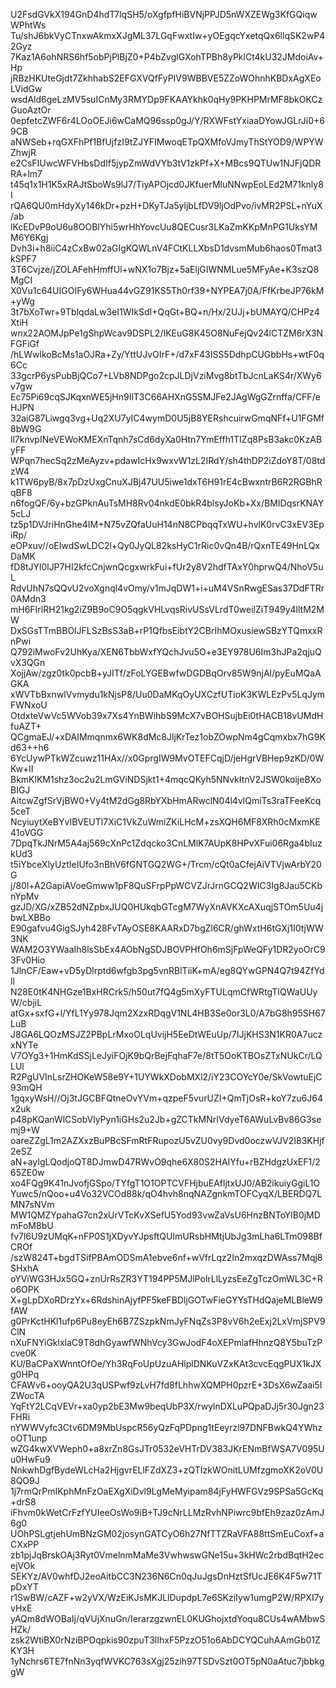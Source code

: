 U2FsdGVkX194GnD4hdT7lqSH5/oXgfpfHiBVNjPPJD5nWXZEWg3KfGQiqwWPhtWs
Tu/shJ6bkVyCTnxwAkmxXJgML37LGqFwxtIw+yOEgqcYxetqQx6llqSK2wP42Gyz
7Kaz1A6ohNRS6hf5obPjPlBjZ0+P4bZvglGXohTPBh8yPklCt4kU32JMdoiAv+Hp
jRBzHKUteGjdt7ZkhhabS2EFGXVQfFyPIV9WBBVE5ZZoWOhnhKBDxAgXEoLVidGw
wsdAld6geLzMV5suICnMy3RMYDp9FKAAYkhk0qHy9PKHPMrMF8bkOKCzGuoAztOr
0epfetcZWF6r4LOoOEJi6wCaMQ96ssp0gJ/Y/RXWFstYxiaaDYowJGLrJi0+69CB
aNWSeb+rqGXFhPf1BfUjfzI9tZJYFIMwoqETpQXMfoVJmyThStYOD9/WPYWZhwjR
e2CsFIUwcWFVHbsDdIf5jypZmWdVYb3tV1zkPf+X+MBcs9QTUw1NJFjQDRRA+lm7
t45q1x1H1K5xRAJtSboWs9lJ7/TiyAPOjcd0JKfuerMluNNwpEoLEd2M71knly8I
rQA6QU0mHdyXy146kDr+pzH+DKyTJa5yljbLfDV9ljOdPvo/ivMR2PSL+nYuX/ab
lKcEDvP9oU6u8OOBlYhi5wrHhYovcUu8QECusr3LKaZmKKpMnPG1UksYMM6Y6Kgj
Dvh3i+h8iiC4zCxBw02aGIgKQWLnV4FCtKLLXbsD1dvsmMub6haos0Tmat3kSPF7
3T6Cvjze/jZOLAFehHmffUl+wNX1o7Bjz+5aEljGIWNMLue5MFyAe+K3szQ8MgCI
X0Vu1c64UIGOIFy6WHua44vGZ91KS5Th0rf39+NYPEA7j0A/FfKrbeJP76kM+yWg
3t7bXoTwr+9TblqdaLw3eI1WIkSdI+QqGt+BQ+n/Hx/2UJj+bUMAYQ/CHPz4XtiH
wnx22AOMJpPe1gShpWcav9DSPL2/IKEuG8K45O8NuFejQv24lCTZM6rX3NFGFiGf
/hLWwlkoBcMs1aOJRa+Zy/YttUJvOIrF+/d7xF43ISS5DdhpCUGbbHs+wtF0q6Cc
33gcrP6ysPubBjQCo7+LVb8NDPgo2cpJLDjVziMvg8btTbJcnLaKS4r/XWy6v7gw
Ec75Pi69cqSJKqxnWE5jHn9IlT3C66AHXnG5SMJFe2JAgWgGZrnffa/CFF/eHJPN
32aiG87Liwgq3vg+Uq2XU7yIC4wymD0U5jB8YERshcuirwGmqNFf+U1FGMf8bW9G
ll7knvpINeVEWoKMEXnTqnh7sCd6dyXa0Htn7YmEffh1TIZq8PsB3akc0KzAByFF
WPqn7hecSq2zMeAyzv+pdawIcHx9wxvW1zL2IRdY/sh4thDP2iZdoY8T/08tdzW4
k1TW6pyB/8x7pDzUxgCnuXJBj47UU5iwe1dxT6H91rE4cBwxntrB6R2RGBhRqBF8
n6fogQF/6y+bzGPknAuTsMH8Rv04nkdE0bkR4blsyJoKb+Xx/BMIDqsrKNAY5cLJ
tz5p1DVJriHnGhe4IM+N75vZQfaUuH14nN8CPbqqTxWU+hvlK0rvC3xEV3EpiRp/
eOPxuv//oEIwdSwLDC2l+Qy0JyQL82ksHyC1rRic0vQn4B/rQxnTE49HnLQxDaMK
fD8tJYl0lJP7HI2kfcCnjwnQcgxwrkFui+fUr2y8V2hdfTAxY0hprwQ4/NhoV5uL
RdvUhN7sQQvU2voXgnql4vOmy/v1mJqDW1+i+uM4VSnRwgESas37DdFTRr0AMdn3
mH6FIrlRH21kg2iZ9B9oC9O5qgkVHLvqsRivUSsVLrdT0weilZiT949y4lltM2MW
DxSGsTTmBBOlJFLSzBsS3aB+rP1QfbsEibtY2CBrIhMOxusiewSBzYTQmxxRnPwi
Q792iMwoFv2UhKya/XEN6TbbWxfYQchJvu5O+e3EY978U6Im3hJPa2qjuQvX3QGn
XojjAw/zgz0tk0pcbB+yJITf/zFoLYGEBwfwDGDBqOrv85W9njAl/pyEuMQaAGKA
xWVTbBxnwlVvmydu1kNjsP8/Uu0DaMKqOyUXCzfUTioK3KWLEzPv5LqJymFWNxoU
OtdxteVwVc5WVob39x7Xs4YnBWihbS9McX7vBOHSujbEi0tHACB18vUMdHfuAZT+
QCgmaEJ/+xDAIMmqnmx6WK8dMc8JljKrTez1obZOwpNm4gCqmxbx7hG9Kd63++h6
6YcUywPTkWZcuwz11HAx//x0GprgIW9MvOTEFCqjD/jeHgrVBHep9zKD/0WKw+lI
BkmKlKM1shz3oc2u2LmGViNDSjkt1+4mqcQKyh5NNvkItnV2JSW0koijeBXoBIGJ
AitcwZgfSrVjBW0+Vy4tM2dGg8RbYXbHmARwclN04l4vlQmiTs3raTFeeKcq5ceT
NcyiuytXeBYvIBVEUTl7XiC1VkZuWmiZKiLHcM+zsXQH6MF8XRh0cMxmKE41oVGG
7DpqTkJNrM5A4aj569cXnPc1Zdqcko3CnLMlK7AUpK8HPvXFui06Rga4bIuzkUd3
t5iYbceXlyUztIeIUfo3nBhV6fGNTGQ2WG+/Trcm/cQt0aCfejAiVTVjwArbY20G
j/80l+A2GapiAVoeGmww1pF8QuSFrpPpWCVZJrJrnGCQ2WIC3Ig8Jau5CKbnYpMv
gzJD/XG/xZB52dNZpbxJUQ0HUkqbGTcgM7WyXnAVKXcAXuqjSTOm5Uu4jbwLXBBo
E90gafvu4GigSJyh428FvTAyOSE8KAARxD7bgZl6CR/ghWxtH6tGXj1I0tjWW3NK
WAM2O3YWaaIh8lsSbEx4AObNgSDJBOVPHfOh6mSjFpWeQFy1DR2yoOrC93Fv0Hio
1JlnCF/Eaw+vD5yDlrptd6wfgb3pg5vnRBlTiiK+mA/eg8QYwGPN4Q7t94ZfYdll
N28E0tK4NHGze1BxHRCrk5/h50ut7fQ4g5mXyFTULqmCfWRtgTIQWaUUyW/cbjiL
atGx+sxfG+l/YfL1Yy978Jqm2XzxRDqgV1NL4HB3Se0or3L0/A7bG8h95SH67LuB
J8GA6LQOzMSJZ2PBpLrMxoOLqUvijH5EeDtWEuUp/7IJjKHS3N1KR0A7uczxNYTe
V7OYg3+1HmKdSSjLeJyiFOjK9bQrBejFqhaF7e/8tT5OoKTBOsZTxNUkCr/LQLUl
R2PgUVInLsrZHOKeW58e9Y+1UYWkXDobMXl2/iY23COYcY0e/SkVowtuEjC93mQH
1gqxyWsH//Oj3tJGCBFQtneOvYVm+qzpeF5vurUZI+QmTjOsR+koY7zu6J64x2uk
p48pKQanWlCSobVlyPyn1iGHs2u2Jb+gZCTkMNrIVdyeT6AWuLvBv86G3semj9+W
oareZZgL1m2AZXxzBuPBcSFmRtFRupozU5vZU0vy9Dvd0oczwVJV2I83KHjf2eSZ
aN+ayIgLQodjoQT8DJmwD47RWvO9qhe6X80S2HAIYfu+rBZHdgzUxEF1/265ZE0w
xo4FQg9K41nJvofjGSpo/TYfgT1O1OPTCVFHjbuEAfljtxUJ0/AB2ikuiyGgiL1O
Yuwc5/nQoo+u4Vo32VCOd88k/qO4hvh8nqNAZgnkmTOFCyqX/LBERDQ7LMN7sNVm
MW1QMZYpahaG7cn2xUrVTcKvXSefU5Yod93vwZaVsU6HnzBNToYlB0jMDmFoM8bU
fv7l6U9zUMqK+nFP0S1jXDyvYJpsftQUImURsbHMtjUbJg3mLha6LTm098BfCROf
/szW824T+bgdTSifPBAmODSmA1ebve6nf+wVfrLqz2In2mxqzDWAss7Mqj8SHxhA
oYViWG3HJx5GQ+znUrRsZR3YT194PP5MJlPolrLlLyzsEeZgTczOmWL3C+Ro6OPK
X+gLpDXoRDrzYx+6RdshinAjyfPF5keFBDljGOTwFieGYYsTHdQajeMLBleW9fAW
g0PrKctHKl1ufp6Pu8eyEh6B7ZSzpkNmJyFNqZs3P8vV6h2eExj2LxVmjSPV9ClN
nXuFNYiGklxlaC9T8dhGyawfWNhVcy3GwJodF4oXEPmlafHhnzQ8Y5buTzPcve0K
KU/BaCPaXWnntOfOe/Yh3RqFoUpUzuAHlplDNKuVZxKAt3cvcEqgPUX1kJXg0HPq
CFAWv6+ooyQA2U3qUSPwf9zLvH7fd8fLhhwXQMPH0pzrE+3DsX6wZaai5IZWocTA
YqFtY2LCqVEVr+xa0yp2bE3Mw9beqUbP3X/rwylnDXLuPQpaDJj5r30Jgn23FHRi
nYWWVyfc3Ctv6DM9MbUspcR56yQzFqPDpng1tEeyrzl97DNFBwkQ4YWhzoOT1unp
wZG4kwXVWeph0+a8xrZn8GsJTr0532eVHTrDV383JKrENmBfWSA7V095Uu0HwFu9
NnkwhDgfBydeWLcHa2HjgvrELlFZdXZ3+zQTIzkWOnitLUMfzgmoXK2oV0U8QO9J
1j7rmQrPmIKphMnFzOaEXgXiDvl9LgMeMyipam84jFyHWFGVz9SPSa5GcKq+drS8
iFhvm0kWetCrFzfYUIeeOsWo9iB+TJ9cNrLLMzRvhNPiwrc9bfEh9zaz0zAmJ6g0
UOhPSLgtjehUmBNzGM02josynGATCyO6h27NfTTZRaVFA88ttSmEuCoxf+aCXxPP
zb1pjJqBrskOAj3Ryt0VmelnmMaMe3VwhwswGNe15u+3kHWc2rbdBqtH2ecejVOk
SEKYz/AV0whfDJ2eoAitbCC3N236N6Cn0qJuJgsDnHztSfUcJE6K4F5w71TpDxYT
r1SwBW/cAZF+w2yVX/WzEiKJsMKJLlDupdpL7e6SKziIyw1umgP2W/RPXI7yvHxE
yAQm8dWOBaIj/qVUjXnuGn/IerarzgzwnEL0KUGhojxtdYoqu8CUs4wAMbwSHZk/
zsk2WtiBX0rNziBPOqpkis90zpuT3lIhxF5PzzO51o6AbDCYQCuhAAmGb01ZKY3H
1yNchrs6TE7fnNn3yqfWVKC763sXgj25zih97TSDvSzt0OT5pN0aAtuc7jbbkggW
